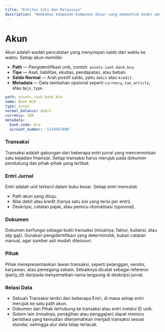 ```yaml
---
title: "Entitas Inti dan Relasinya"
description: "Membahas komponen-komponen dasar yang membentuk model akuntansi"
---
```


# Akun

Akun adalah wadah pencatatan yang menyimpan saldo dari waktu ke waktu. Setiap akun memiliki:

- **Path** — Pengidentifikasi unik, contoh: `assets.cash.bank.bca`.
- **Tipe** — Aset, liabilitas, ekuitas, pendapatan, atau beban.
- **Saldo Normal** — Arah positif saldo, yaitu `debit` atau `kredit`.
- **Metadata** — Data tambahan opsional seperti `currency`, `tax_article`, atau `bpjs_type`.

```yaml
path: assets.cash.bank.bca
name: Bank BCA
type: asset
normal_balance: debit
currency: IDR
metadata:
  bank_code: bca
  account_number: '1234567890'
```

### Transaksi
Transaksi adalah gabungan dari beberapa entri jurnal yang mencerminkan satu kejadian finansial. Setiap transaksi harus merujuk pada dokumen pendukung dan pihak-pihak yang terlibat.

### Entri Jurnal
Entri adalah unit terkecil dalam buku besar. Setiap entri mencatat:
- Path akun yang dituju.
- Nilai debit atau kredit (hanya satu sisi yang terisi per entri).
- Deskripsi, catatan pajak, atau pemicu otomatisasi (opsional).

### Dokumen
Dokumen berfungsi sebagai bukti transaksi (misalnya, faktur, kuitansi, atau slip gaji). Gunakan pengidentifikasi yang deterministik, bukan catatan manual, agar sumber asli mudah ditelusuri.

### Pihak
Pihak merepresentasikan lawan transaksi, seperti pelanggan, vendor, karyawan, atau pemegang saham. Sebaiknya dicatat sebagai referensi (party_id) daripada menyematkan nama langsung di deskripsi jurnal.

### Relasi Data
- Sebuah Transaksi terdiri dari beberapa Entri, di mana setiap entri merujuk ke satu path akun.
- Dokumen dan Pihak terhubung ke transaksi atau entri melalui ID unik.
- Sistem lain (misalnya, penagihan atau penggajian) dapat memicu peristiwa yang kemudian diterjemahkan menjadi transaksi sesuai standar, sehingga alur data tetap terlacak.